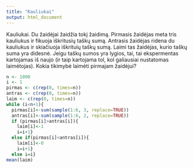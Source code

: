 ```yaml
---
title: "Kauliukai"
output: html_document
---
```


Kauliukai. Du žaidėjai žaidžia tokį žaidimą. Pirmasis žaidėjas meta tris kauliukus ir fikuoja iškritusių taškų sumą. Antrasis žaidėjas ridena du kauliukus ir skiačiuoja iškrituių taškų sumą. Laimi tas žaidėjas, kurio taškų suma yra didesnė. Jeigu taškų sumos yra lygios, tai, tai ekspermentas kartojamas iš naujo (ir taip kartojama tol, kol galiausiai nustatomas laimėtojas). Kokia tikimybė laimėti pirmajam žaidėjui?


```r
n <- 1000
i <- 1
pirmas <- c(rep(0, times=n))
antras <- c(rep(0, times=n))
laim <- c(rep(0, times=n))
while (i<n+1){
  pirmas[i]<-sum(sample(1:6, 3, replace=TRUE))
  antras[i]<-sum(sample(1:6, 2, replace=TRUE))
  if (pirmas[i]>antras[i]){
    laim[i]<-1
    i=i+1}
  else if(pirmas[i]<antras[i]){
    laim[i]<-0
    i=i+1}
  else i=i}
mean(laim)
```




